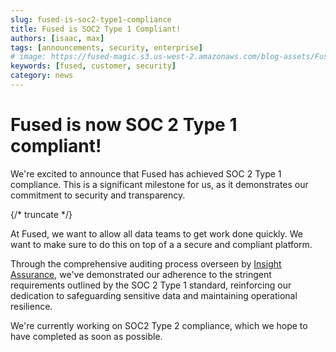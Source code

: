 ```yaml
---
slug: fused-is-soc2-type1-compliance
title: Fused is SOC2 Type 1 Compliant!
authors: [isaac, max]
tags: [announcements, security, enterprise]
# image: https://fused-magic.s3.us-west-2.amazonaws.com/blog-assets/Fused_at_EO_summit.jpeg
keywords: [fused, customer, security]
category: news
---
```


# Fused is now SOC 2 Type 1 compliant!

We're excited to announce that Fused has achieved SOC 2 Type 1 compliance. This is a significant milestone for us, as it demonstrates our commitment to security and transparency.

{/* truncate */}

At Fused, we want to allow all data teams to get work done quickly. We want to make sure to do this on top of a a secure and compliant platform.

Through the comprehensive auditing process overseen by [Insight Assurance](https://insightassurance.com/), we've demonstrated our adherence
to the stringent requirements outlined by the SOC 2 Type 1 standard, reinforcing our dedication to safeguarding
sensitive data and maintaining operational resilience.

We're currently working on SOC2 Type 2 compliance, which we hope to have completed as soon as possible.

